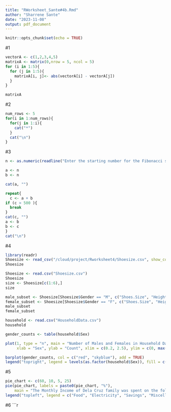 ```yaml
---
title: "RWorksheet_Sante#4b.Rmd"
author: "Sharrene Sante"
date: "2023-11-08"
output: pdf_document
---
```


```r
knitr::opts_chunk$set(echo = TRUE)
```

#1
```r
vectorA <- c(1,2,3,4,5)
matrixA <- matrix(0,nrow = 5, ncol = 5)
for (i in 1:5){
  for (j in 1:5){
    matrixA[i, j]<- abs(vectorA[i] - vectorA[j])
  }
}

matrixA
```
#2
```r
num_rows <- 5
for(i in 1:num_rows){
  for(j in 1:i){
    cat("*")
  }
  cat("\n")
}
```
#3
```r
n <- as.numeric(readline("Enter the starting number for the Fibonacci sequence: "))

a <- n
b <- n

cat(a, "")

repeat{ 
  c <- a + b
if (c > 500 ){
  break
}
cat(c, "")
a <- b
b <- c
}
cat("\n")
```

#4
```r
library(readr)
Shoesize <- read_csv("/cloud/project/Rworksheet4/Shoesize.csv", show_col_types = FALSE)
Shoesize
```
```r
Shoesize <- read.csv("Shoesize.csv")
Shoesize
size <- Shoesize[c(1:6),]
size
```
```r
male_subset <- Shoesize[Shoesize$Gender == "M", c("Shoes.Size", "Height")]
female_subset <- Shoesize[Shoesize$Gender == "F", c("Shoes.Size", "Height")]
male_subset
female_subset
```

```r
household <- read.csv("HouseholdData.csv")
household

gender_counts <- table(household$Sex)

plot(1, type = "n", main = "Number of Males and Females in Household Data",
     xlab = "Sex", ylab = "Count", xlim = c(0.2, 2.5), ylim = c(0, max(gender_counts)))

barplot(gender_counts, col = c("red", "skyblue"), add = TRUE)
legend("topright", legend = levels(as.factor(household$Sex)), fill = c("red", "skyblue"))
```



#5
```r
pie_chart <- c(60, 10, 5, 25)
pie(pie_chart, labels = paste0(pie_chart, "%"), 
    main = "The Monthly Income of Dela Cruz family was spent on the following: ", col = rainbow(length(pie_chart))) 
legend("topleft", legend = c("Food", "Electricity", "Savings", "Miscellaneous"), fill = rainbow(length(pie_chart)))
```


#6
```r